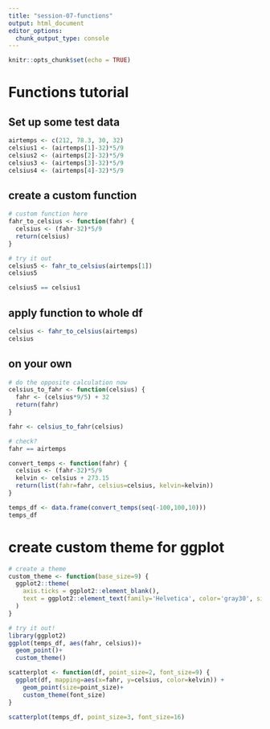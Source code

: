 ```yaml
---
title: "session-07-functions"
output: html_document
editor_options: 
  chunk_output_type: console
---
```


```r
knitr::opts_chunk$set(echo = TRUE)
```

# Functions tutorial

## Set up some test data

```r
airtemps <- c(212, 78.3, 30, 32)
celsius1 <- (airtemps[1]-32)*5/9
celsius2 <- (airtemps[2]-32)*5/9
celsius3 <- (airtemps[3]-32)*5/9
celsius4 <- (airtemps[4]-32)*5/9
```

## create a custom function
```r
# custom function here
fahr_to_celsius <- function(fahr) {
  celsius <- (fahr-32)*5/9
  return(celsius)
}

# try it out
celsius5 <- fahr_to_celsius(airtemps[1])
celsius5

celsius5 == celsius1
```

## apply function to whole df
```r
celsius <- fahr_to_celsius(airtemps)
celsius
```

## on your own
```r
# do the opposite calculation now
celsius_to_fahr <- function(celsius) {
  fahr <- (celsius*9/5) + 32
  return(fahr)
}

fahr <- celsius_to_fahr(celsius)

# check?
fahr == airtemps
```


```r
convert_temps <- function(fahr) {
  celsius <- (fahr-32)*5/9
  kelvin <- celsius + 273.15
  return(list(fahr=fahr, celsius=celsius, kelvin=kelvin))
}

temps_df <- data.frame(convert_temps(seq(-100,100,10)))
temps_df
```



# create custom theme for ggplot
```r
# create a theme
custom_theme <- function(base_size=9) {
  ggplot2::theme(
    axis.ticks = ggplot2::element_blank(),
    text = ggplot2::element_text(family='Helvetica', color='gray30', size=base_size)
  )
}

# try it out!
library(ggplot2)
ggplot(temps_df, aes(fahr, celsius))+
  geom_point()+
  custom_theme()
```

```r
scatterplot <- function(df, point_size=2, font_size=9) {
  ggplot(df, mapping=aes(x=fahr, y=celsius, color=kelvin)) +
    geom_point(size=point_size)+
    custom_theme(font_size)
}

scatterplot(temps_df, point_size=3, font_size=16)
```



